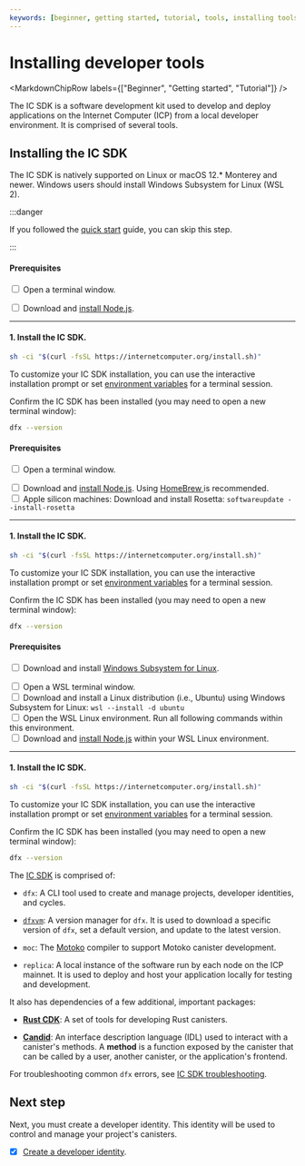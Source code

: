 ```yaml
---
keywords: [beginner, getting started, tutorial, tools, installing tools, install dfx, dfx, dfxvm, setup dfx, setup environment, install]
---
```



# Installing developer tools

<MarkdownChipRow labels={["Beginner", "Getting started", "Tutorial"]} />



The IC SDK is a software development kit used to develop and deploy applications on the Internet Computer (ICP) from a local developer environment. It is comprised of several tools.

## Installing the IC SDK

The IC SDK is natively supported on Linux or macOS 12.\* Monterey and newer. Windows users should install Windows Subsystem for Linux (WSL 2).

:::danger

If you followed the [quick start](/docs/current/developer-docs/getting-started/quickstart/first-smart-contract) guide, you can skip this step.

:::

<AdornedTabs>
<TabItem value="linux" label="Linux" default={true}>

#### Prerequisites

<input type="checkbox"/> Open a terminal window.
<div>
</div>
<input type="checkbox"/> Download and <a href="https://nodejs.org/en/download/package-manager">install Node.js</a>.

---------

#### 1. Install the IC SDK.

```bash
sh -ci "$(curl -fsSL https://internetcomputer.org/install.sh)"
```

To customize your IC SDK installation, you can use the interactive installation prompt or set [environment variables](/docs/current/developer-docs/developer-tools/cli-tools/cli-reference/dfx-envars) for a terminal session.

Confirm the IC SDK has been installed (you may need to open a new terminal window):

```bash
dfx --version
```

</TabItem>
<TabItem value="macOS" label="macOS">

#### Prerequisites

<input type="checkbox"/> Open a terminal window.
<div>
</div>
<input type="checkbox"/> Download and <a href="https://nodejs.org/en/download/package-manager">install Node.js</a>. Using <a href="https://brew.sh/"> HomeBrew </a> is recommended.
<div>
</div>
<input type="checkbox"/> Apple silicon machines: Download and install Rosetta: <code>softwareupdate --install-rosetta</code>

---------

#### 1. Install the IC SDK.

```bash
sh -ci "$(curl -fsSL https://internetcomputer.org/install.sh)"
```

To customize your IC SDK installation, you can use the interactive installation prompt or set [environment variables](/docs/current/developer-docs/developer-tools/cli-tools/cli-reference/dfx-envars) for a terminal session.

Confirm the IC SDK has been installed (you may need to open a new terminal window):

```bash
dfx --version
```

</TabItem>

<TabItem value="windows" label="Windows">

#### Prerequisites

<input type="checkbox"/> Download and install <a href="https://docs.microsoft.com/en-us/windows/wsl/install"> Windows Subsystem for Linux</a>.
<div>
</div>
<input type="checkbox"/> Open a WSL terminal window.
<div>
</div>
<input type="checkbox"/> Download and install a Linux distribution (i.e., Ubuntu) using Windows Subsystem for Linux: <code>wsl --install -d ubuntu</code>
<div>
</div>
<input type="checkbox"/> Open the WSL Linux environment. Run all following commands within this environment.
<div>
</div>
<input type="checkbox"/> Download and <a href="https://learn.microsoft.com/en-us/windows/dev-environment/javascript/nodejs-on-wsl">install Node.js</a> within your WSL Linux environment.

---------

#### 1. Install the IC SDK.

```bash
sh -ci "$(curl -fsSL https://internetcomputer.org/install.sh)"
```

To customize your IC SDK installation, you can use the interactive installation prompt or set [environment variables](/docs/current/developer-docs/developer-tools/cli-tools/cli-reference/dfx-envars) for a terminal session.

Confirm the IC SDK has been installed (you may need to open a new terminal window):

```bash
dfx --version
```

</TabItem>

</AdornedTabs>

The [IC SDK](https://github.com/dfinity/sdk) is comprised of:

- `dfx`: A CLI tool used to create and manage projects, developer identities, and <GlossaryTooltip>cycles</GlossaryTooltip>.

- [`dfxvm`](/docs/current/developer-docs/developer-tools/dev-tools-overview#dfxvm): A version manager for `dfx`. It is used to download a specific version of `dfx`, set a default version, and update to the latest version.

- `moc`: The [Motoko](/docs/current/motoko/main/getting-started/motoko-introduction) compiler to support Motoko canister development.

- `replica`: A local instance of the software run by each node on the ICP mainnet. It is used to deploy and host your application locally for testing and development.

It also has dependencies of a few additional, important packages:

- [**Rust CDK**](/docs/current/developer-docs/backend/rust/): A set of tools for developing Rust canisters.

- [**Candid**](/docs/current/developer-docs/smart-contracts/candid/candid-concepts): An interface description language (IDL) used to interact with a canister's methods. A **method** is a function exposed by the canister that can be called by a user, another canister, or the application's frontend.

For troubleshooting common `dfx` errors, see [IC SDK troubleshooting](troubleshooting.mdx).

## Next step

Next, you must create a developer identity. This identity will be used to control and manage your project's canisters.

- [x] [Create a developer identity](/docs/current/developer-docs/getting-started/identities).
